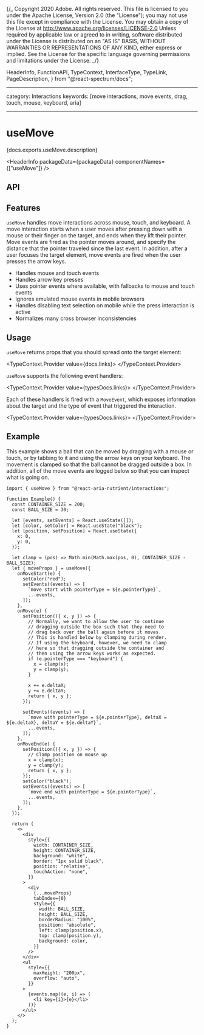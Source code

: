 {/_ Copyright 2020 Adobe. All rights reserved.
This file is licensed to you under the Apache License, Version 2.0 (the "License");
you may not use this file except in compliance with the License. You may obtain a copy
of the License at http://www.apache.org/licenses/LICENSE-2.0
Unless required by applicable law or agreed to in writing, software distributed under
the License is distributed on an "AS IS" BASIS, WITHOUT WARRANTIES OR REPRESENTATIONS
OF ANY KIND, either express or implied. See the License for the specific language
governing permissions and limitations under the License. _/}


  HeaderInfo,
  FunctionAPI,
  TypeContext,
  InterfaceType,
  TypeLink,
  PageDescription,
} from "@react-spectrum/docs";

---

category: Interactions
keywords: [move interactions, move events, drag, touch, mouse, keyboard, aria]

---

# useMove

<PageDescription>{docs.exports.useMove.description}</PageDescription>

<HeaderInfo packageData={packageData} componentNames={["useMove"]} />

## API

<FunctionAPI function={docs.exports.useMove} links={docs.links} />

## Features

`useMove` handles move interactions across mouse, touch, and keyboard. A move interaction starts when a
user moves after pressing down with a mouse or their finger on the target, and ends when they lift their pointer. Move
events are fired as the pointer moves around, and specify the distance that the pointer traveled since the last
event. In addition, after a user focuses the target element, move events are fired when the user presses the arrow keys.

- Handles mouse and touch events
- Handles arrow key presses
- Uses pointer events where available, with fallbacks to mouse and touch events
- Ignores emulated mouse events in mobile browsers
- Handles disabling text selection on mobile while the press interaction is active
- Normalizes many cross browser inconsistencies

## Usage

`useMove` returns props that you should spread onto the target element:

<TypeContext.Provider value={docs.links}>
  <InterfaceType
    properties={docs.links[docs.exports.useMove.return.id].properties}
  />
</TypeContext.Provider>

`useMove` supports the following event handlers:

<TypeContext.Provider value={typesDocs.links}>
  <InterfaceType properties={typesDocs.exports.MoveEvents.properties} />
</TypeContext.Provider>

Each of these handlers is fired with a `MoveEvent`, which exposes information about the target and the
type of event that triggered the interaction.

<TypeContext.Provider value={typesDocs.links}>
  <InterfaceType properties={typesDocs.exports.MoveMoveEvent.properties} />
</TypeContext.Provider>

## Example

This example shows a ball that can be moved by dragging with a mouse or touch, or by tabbing to it and using
the arrow keys on your keyboard. The movement is clamped so that the ball cannot be dragged outside a box.
In addition, all of the move events are logged below so that you can inspect what is going on.

```tsx example
import { useMove } from "@react-aria-nutrient/interactions";

function Example() {
  const CONTAINER_SIZE = 200;
  const BALL_SIZE = 30;

  let [events, setEvents] = React.useState([]);
  let [color, setColor] = React.useState("black");
  let [position, setPosition] = React.useState({
    x: 0,
    y: 0,
  });

  let clamp = (pos) => Math.min(Math.max(pos, 0), CONTAINER_SIZE - BALL_SIZE);
  let { moveProps } = useMove({
    onMoveStart(e) {
      setColor("red");
      setEvents((events) => [
        `move start with pointerType = ${e.pointerType}`,
        ...events,
      ]);
    },
    onMove(e) {
      setPosition(({ x, y }) => {
        // Normally, we want to allow the user to continue
        // dragging outside the box such that they need to
        // drag back over the ball again before it moves.
        // This is handled below by clamping during render.
        // If using the keyboard, however, we need to clamp
        // here so that dragging outside the container and
        // then using the arrow keys works as expected.
        if (e.pointerType === "keyboard") {
          x = clamp(x);
          y = clamp(y);
        }

        x += e.deltaX;
        y += e.deltaY;
        return { x, y };
      });

      setEvents((events) => [
        `move with pointerType = ${e.pointerType}, deltaX = ${e.deltaX}, deltaY = ${e.deltaY}`,
        ...events,
      ]);
    },
    onMoveEnd(e) {
      setPosition(({ x, y }) => {
        // Clamp position on mouse up
        x = clamp(x);
        y = clamp(y);
        return { x, y };
      });
      setColor("black");
      setEvents((events) => [
        `move end with pointerType = ${e.pointerType}`,
        ...events,
      ]);
    },
  });

  return (
    <>
      <div
        style={{
          width: CONTAINER_SIZE,
          height: CONTAINER_SIZE,
          background: "white",
          border: "1px solid black",
          position: "relative",
          touchAction: "none",
        }}
      >
        <div
          {...moveProps}
          tabIndex={0}
          style={{
            width: BALL_SIZE,
            height: BALL_SIZE,
            borderRadius: "100%",
            position: "absolute",
            left: clamp(position.x),
            top: clamp(position.y),
            background: color,
          }}
        />
      </div>
      <ul
        style={{
          maxHeight: "200px",
          overflow: "auto",
        }}
      >
        {events.map((e, i) => (
          <li key={i}>{e}</li>
        ))}
      </ul>
    </>
  );
}
```
